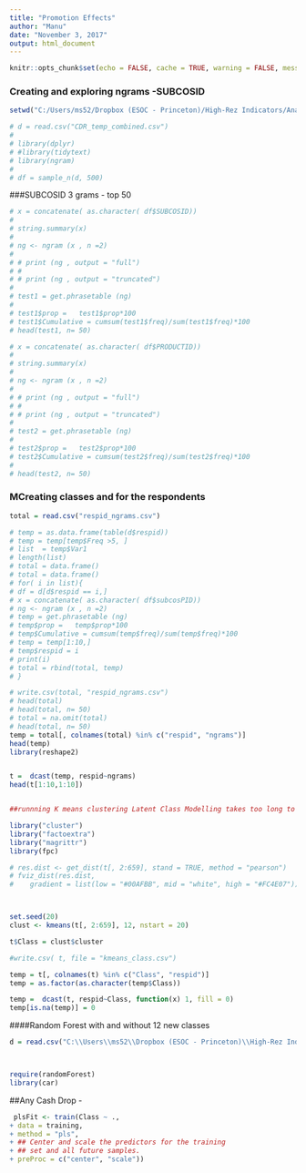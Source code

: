 ```yaml
---
title: "Promotion Effects"
author: "Manu"
date: "November 3, 2017"
output: html_document
---
```


```r
knitr::opts_chunk$set(echo = FALSE, cache = TRUE, warning = FALSE, message = FALSE)
```


### Creating and exploring ngrams -SUBCOSID

```r

setwd("C:/Users/ms52/Dropbox (ESOC - Princeton)/High-Rez Indicators/Analysis/Promotions")

# d = read.csv("CDR_temp_combined.csv")
# 
# library(dplyr)
# #library(tidytext)
# library(ngram)
# 
# df = sample_n(d, 500)

```

###SUBCOSID 3 grams - top 50
```r

# x = concatenate( as.character( df$SUBCOSID))
# 
# string.summary(x)
# 
# ng <- ngram (x , n =2)
# 
# # print (ng , output = "full")
# # 
# # print (ng , output = "truncated")
# 
# test1 = get.phrasetable (ng)
# 
# test1$prop =   test1$prop*100
# test1$Cumulative = cumsum(test1$freq)/sum(test1$freq)*100
# head(test1, n= 50)

```


```r

# x = concatenate( as.character( df$PRODUCTID))
# 
# string.summary(x)
# 
# ng <- ngram (x , n =2)
# 
# # print (ng , output = "full")
# # 
# # print (ng , output = "truncated")
# 
# test2 = get.phrasetable (ng)
# 
# test2$prop =   test2$prop*100
# test2$Cumulative = cumsum(test2$freq)/sum(test2$freq)*100
# 
# head(test2, n= 50)
```





### MCreating classes and for the respondents
```r
total = read.csv("respid_ngrams.csv")

# temp = as.data.frame(table(d$respid))
# temp = temp[temp$Freq >5, ]
# list  = temp$Var1
# length(list)
# total = data.frame()
# total = data.frame()
# for( i in list){
# df = d[d$respid == i,]
# x = concatenate( as.character( df$subcosPID))
# ng <- ngram (x , n =2)
# temp = get.phrasetable (ng)
# temp$prop =   temp$prop*100
# temp$Cumulative = cumsum(temp$freq)/sum(temp$freq)*100
# temp = temp[1:10,]
# temp$respid = i
# print(i)
# total = rbind(total, temp)
# }

# write.csv(total, "respid_ngrams.csv")
# head(total)
# head(total, n= 50)
# total = na.omit(total)
# head(total, n= 50)
temp = total[, colnames(total) %in% c("respid", "ngrams")]
head(temp)
library(reshape2)


t =  dcast(temp, respid~ngrams)
head(t[1:10,1:10])


##runnning K means clustering Latent Class Modelling takes too long to converge - 

library("cluster")
library("factoextra")
library("magrittr")
library(fpc)

# res.dist <- get_dist(t[, 2:659], stand = TRUE, method = "pearson")
# fviz_dist(res.dist, 
#    gradient = list(low = "#00AFBB", mid = "white", high = "#FC4E07"))



set.seed(20)
clust <- kmeans(t[, 2:659], 12, nstart = 20)

t$Class = clust$cluster

#write.csv( t, file = "kmeans_class.csv")

temp = t[, colnames(t) %in% c("Class", "respid")]
temp = as.factor(as.character(temp$Class))

temp =  dcast(t, respid~Class, function(x) 1, fill = 0)
temp[is.na(temp)] = 0

```

####Random Forest with and without 12 new classes

```r

d = read.csv("C:\\Users\\ms52\\Dropbox (ESOC - Princeton)\\High-Rez Indicators\\Analysis\\Bandicoot figures\\bandicoot_shock.csv")



require(randomForest)
library(car)


```
      







##Any Cash Drop - 
```r
 plsFit <- train(Class ~ .,
+ data = training,
+ method = "pls",
+ ## Center and scale the predictors for the training
+ ## set and all future samples.
+ preProc = c("center", "scale"))


```
